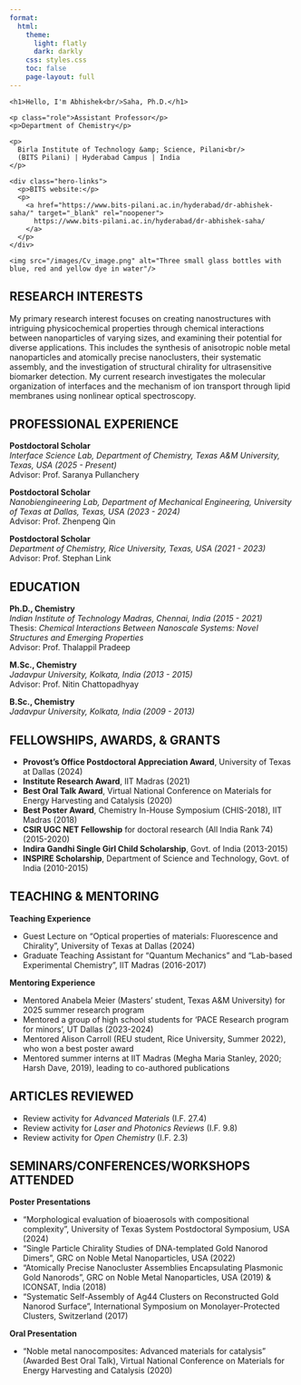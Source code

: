 ```yaml
---
format:
  html:
    theme:
      light: flatly
      dark: darkly
    css: styles.css
    toc: false
    page-layout: full
---
```




<section class="hero-split">
  <div class="hero-left">
    <h1>Hello, I'm Abhishek<br/>Saha, Ph.D.</h1>

    <p class="role">Assistant Professor</p>
    <p>Department of Chemistry</p>

    <p>
      Birla Institute of Technology &amp; Science, Pilani<br/>
      (BITS Pilani) | Hyderabad Campus | India
    </p>

    <div class="hero-links">
      <p>BITS website:</p>
      <p>
        <a href="https://www.bits-pilani.ac.in/hyderabad/dr-abhishek-saha/" target="_blank" rel="noopener">
          https://www.bits-pilani.ac.in/hyderabad/dr-abhishek-saha/
        </a>
      </p>
    </div>
  </div>

  <div class="hero-right">
    <img src="/images/Cv_image.png" alt="Three small glass bottles with blue, red and yellow dye in water"/>
  </div>
</section>


## RESEARCH INTERESTS

My primary research interest focuses on creating nanostructures with intriguing physicochemical properties through chemical interactions between nanoparticles of varying sizes, and examining their potential for diverse applications. This includes the synthesis of anisotropic noble metal nanoparticles and atomically precise nanoclusters, their systematic assembly, and the investigation of structural chirality for ultrasensitive biomarker detection. My current research investigates the molecular organization of interfaces and the mechanism of ion transport through lipid membranes using nonlinear optical spectroscopy.

## PROFESSIONAL EXPERIENCE

**Postdoctoral Scholar**  
*Interface Science Lab, Department of Chemistry, Texas A&M University, Texas, USA (2025 - Present)*  
Advisor: Prof. Saranya Pullanchery

**Postdoctoral Scholar**  
*Nanobiengineering Lab, Department of Mechanical Engineering, University of Texas at Dallas, Texas, USA (2023 - 2024)*  
Advisor: Prof. Zhenpeng Qin

**Postdoctoral Scholar**  
*Department of Chemistry, Rice University, Texas, USA (2021 - 2023)*  
Advisor: Prof. Stephan Link

## EDUCATION

**Ph.D., Chemistry**  
*Indian Institute of Technology Madras, Chennai, India (2015 - 2021)*  
Thesis: *Chemical Interactions Between Nanoscale Systems: Novel Structures and Emerging Properties*  
Advisor: Prof. Thalappil Pradeep

**M.Sc., Chemistry**  
*Jadavpur University, Kolkata, India (2013 - 2015)*  
Advisor: Prof. Nitin Chattopadhyay

**B.Sc., Chemistry**  
*Jadavpur University, Kolkata, India (2009 - 2013)*

## FELLOWSHIPS, AWARDS, & GRANTS

- **Provost's Office Postdoctoral Appreciation Award**, University of Texas at Dallas (2024)
- **Institute Research Award**, IIT Madras (2021)
- **Best Oral Talk Award**, Virtual National Conference on Materials for Energy Harvesting and Catalysis (2020)
- **Best Poster Award**, Chemistry In-House Symposium (CHIS-2018), IIT Madras (2018)
- **CSIR UGC NET Fellowship** for doctoral research (All India Rank 74) (2015-2020)
- **Indira Gandhi Single Girl Child Scholarship**, Govt. of India (2013-2015)
- **INSPIRE Scholarship**, Department of Science and Technology, Govt. of India (2010-2015)

## TEACHING & MENTORING

**Teaching Experience**

- Guest Lecture on "Optical properties of materials: Fluorescence and Chirality", University of Texas at Dallas (2024)
- Graduate Teaching Assistant for "Quantum Mechanics" and "Lab-based Experimental Chemistry", IIT Madras (2016-2017)

**Mentoring Experience**

- Mentored Anabela Meier (Masters' student, Texas A&M University) for 2025 summer research program
- Mentored a group of high school students for 'PACE Research program for minors', UT Dallas (2023-2024)
- Mentored Alison Carroll (REU student, Rice University, Summer 2022), who won a best poster award
- Mentored summer interns at IIT Madras (Megha Maria Stanley, 2020; Harsh Dave, 2019), leading to co-authored publications

## ARTICLES REVIEWED

- Review activity for *Advanced Materials* (I.F. 27.4)
- Review activity for *Laser and Photonics Reviews* (I.F. 9.8)
- Review activity for *Open Chemistry* (I.F. 2.3)

## SEMINARS/CONFERENCES/WORKSHOPS ATTENDED

**Poster Presentations**

- "Morphological evaluation of bioaerosols with compositional complexity", University of Texas System Postdoctoral Symposium, USA (2024)
- "Single Particle Chirality Studies of DNA-templated Gold Nanorod Dimers", GRC on Noble Metal Nanoparticles, USA (2022)
- "Atomically Precise Nanocluster Assemblies Encapsulating Plasmonic Gold Nanorods", GRC on Noble Metal Nanoparticles, USA (2019) & ICONSAT, India (2018)
- "Systematic Self-Assembly of Ag44 Clusters on Reconstructed Gold Nanorod Surface", International Symposium on Monolayer-Protected Clusters, Switzerland (2017)

**Oral Presentation**

- "Noble metal nanocomposites: Advanced materials for catalysis" (Awarded Best Oral Talk), Virtual National Conference on Materials for Energy Harvesting and Catalysis (2020)